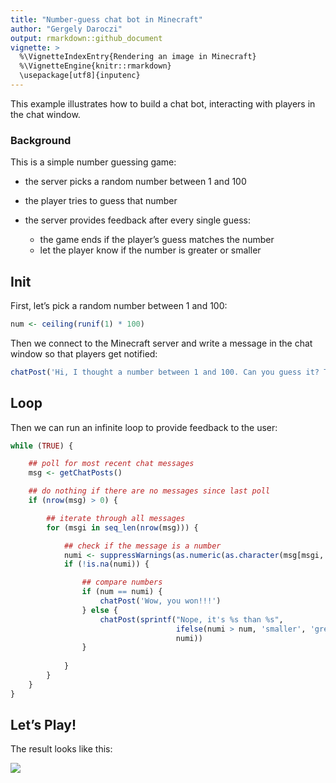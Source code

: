 ```yaml
---
title: "Number-guess chat bot in Minecraft"
author: "Gergely Daroczi"
output: rmarkdown::github_document
vignette: >
  %\VignetteIndexEntry{Rendering an image in Minecraft}
  %\VignetteEngine{knitr::rmarkdown}
  \usepackage[utf8]{inputenc}
---
```


This example illustrates how to build a chat bot, interacting with players in the chat window.

### Background

This is a simple number guessing game:

* the server picks a random number between 1 and 100
* the player tries to guess that number
* the server provides feedback after every single guess:

    * the game ends if the player's guess matches the number
    * let the player know if the number is greater or smaller

## Init

First, let's pick a random number between 1 and 100:

```r
num <- ceiling(runif(1) * 100)
```

Then we connect to the Minecraft server and write a message in the chat window so that players get notified:

```r
chatPost('Hi, I thought a number between 1 and 100. Can you guess it? Type numbers in the chat window!')
```

## Loop

Then we can run an infinite loop to provide feedback to the user:

```r
while (TRUE) {

    ## poll for most recent chat messages
    msg <- getChatPosts()

    ## do nothing if there are no messages since last poll
    if (nrow(msg) > 0) {

        ## iterate through all messages
        for (msgi in seq_len(nrow(msg))) {

            ## check if the message is a number
            numi <- suppressWarnings(as.numeric(as.character(msg[msgi, 'message'])))
            if (!is.na(numi)) {

                ## compare numbers
                if (num == numi) {
                    chatPost('Wow, you won!!!')
                } else {
                    chatPost(sprintf("Nope, it's %s than %s",
                                     ifelse(numi > num, 'smaller', 'greater'),
                                     numi))
                }
                
            }
        }
    }
}
```

## Let's Play!

The result looks like this:

![](figure/guessnum.png)
